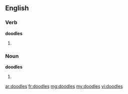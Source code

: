 ==English==

===Verb===
'''doodles'''

# {{third-person singular of|[[doodle]]}}

===Noun===
'''doodles'''

# {{plural of|[[doodle]]}}

[[ar:doodles]]
[[fr:doodles]]
[[mg:doodles]]
[[my:doodles]]
[[vi:doodles]]